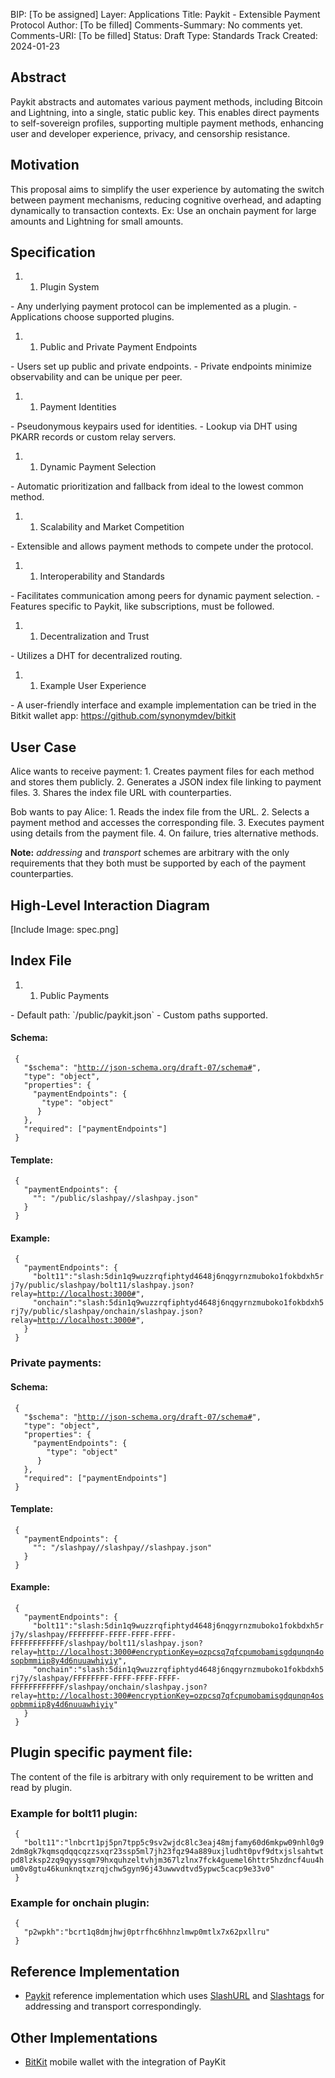 BIP: [To be assigned]
Layer: Applications
Title: Paykit - Extensible Payment Protocol
Author: [To be filled]
Comments-Summary: No comments yet.
Comments-URI: [To be filled]
Status: Draft
Type: Standards Track
Created: 2024-01-23

== Abstract ==
Paykit abstracts and automates various payment methods, including Bitcoin and Lightning, into a single, static public key. This enables direct payments to self-sovereign profiles, supporting multiple payment methods, enhancing user and developer experience, privacy, and censorship resistance.

== Motivation ==
This proposal aims to simplify the user experience by automating the switch between payment mechanisms, reducing cognitive overhead, and adapting dynamically to transaction contexts. Ex: Use an onchain payment for large amounts and Lightning for small amounts. 

== Specification ==
### Plugin System
- Any underlying payment protocol can be implemented as a plugin.
- Applications choose supported plugins.

### Public and Private Payment Endpoints
- Users set up public and private endpoints.
- Private endpoints minimize observability and can be unique per peer.

### Payment Identities
- Pseudonymous keypairs used for identities.
- Lookup via DHT using PKARR records or custom relay servers.

### Dynamic Payment Selection
- Automatic prioritization and fallback from ideal to the lowest common method.

### Scalability and Market Competition
- Extensible and allows payment methods to compete under the protocol.

### Interoperability and Standards
- Facilitates communication among peers for dynamic payment selection.
- Features specific to Paykit, like subscriptions, must be followed.

### Decentralization and Trust
- Utilizes a DHT for decentralized routing.

### Example User Experience
- A user-friendly interface and example implementation can be tried in the Bitkit wallet app: https://github.com/synonymdev/bitkit

== User Case ==
Alice wants to receive payment:
1. Creates payment files for each method and stores them publicly.
2. Generates a JSON index file linking to payment files.
3. Shares the index file URL with counterparties.

Bob wants to pay Alice:
1. Reads the index file from the URL.
2. Selects a payment method and accesses the corresponding file.
3. Executes payment using details from the payment file.
4. On failure, tries alternative methods.

'''Note:''' ''addressing'' and ''transport'' schemes are arbitrary with the only requirements that they both must be supported by each of the payment counterparties.

== High-Level Interaction Diagram ==
[Include Image: spec.png]

== Index File ==
### Public Payments
- Default path: `/public/paykit.json`
- Custom paths supported.

==== Schema: ====

  {
    "$schema": "http://json-schema.org/draft-07/schema#",
    "type": "object",
    "properties": {
      "paymentEndpoints": {
        "type": "object"
       }
    },
    "required": ["paymentEndpoints"]
  }

==== Template: ====
  {
    "paymentEndpoints": {
      "<payment method name>": "<URL>/public/slashpay/<payment method name>/slashpay.json"
    }
  }

==== Example: ====
  {
    "paymentEndpoints": {
      "bolt11":"slash:5din1q9wuzzrqfiphtyd4648j6nqgyrnzmuboko1fokbdxh5rj7y/public/slashpay/bolt11/slashpay.json?relay=http://localhost:3000#",
      "onchain":"slash:5din1q9wuzzrqfiphtyd4648j6nqgyrnzmuboko1fokbdxh5rj7y/public/slashpay/onchain/slashpay.json?relay=http://localhost:3000#",
    }
  }

=== Private payments: ===

==== Schema: ====
  {
    "$schema": "http://json-schema.org/draft-07/schema#",
    "type": "object",
    "properties": {
      "paymentEndpoints": {
         "type": "object"
       }
    },
    "required": ["paymentEndpoints"]
  }

==== Template: ====
  {
    "paymentEndpoints": {
      "<payment method name>": "<URL>/slashpay/<random id>/slashpay/<payment method name>/slashpay.json"
    }
  }

==== Example: ====
  {
    "paymentEndpoints": {
      "bolt11":"slash:5din1q9wuzzrqfiphtyd4648j6nqgyrnzmuboko1fokbdxh5rj7y/slashpay/FFFFFFFF-FFFF-FFFF-FFFF-FFFFFFFFFFFF/slashpay/bolt11/slashpay.json?relay=http://localhost:3000#encryptionKey=ozpcsq7qfcpumobamisgdqunqn4osopbmmiip8y4d6nuuawhiyiy",
      "onchain":"slash:5din1q9wuzzrqfiphtyd4648j6nqgyrnzmuboko1fokbdxh5rj7y/slashpay/FFFFFFFF-FFFF-FFFF-FFFF-FFFFFFFFFFFF/slashpay/onchain/slashpay.json?relay=http://localhost:300#encryptionKey=ozpcsq7qfcpumobamisgdqunqn4osopbmmiip8y4d6nuuawhiyiy"
    }
  }

== Plugin specific payment file: ==

The content of the file is arbitrary with only requirement to be written and read by plugin.

=== Example for '''bolt11''' plugin: ===
  {
    "bolt11":"lnbcrt1pj5pn7tpp5c9sv2wjdc8lc3eaj48mjfamy60d6mkpw09nhl0g92dm8gk7kqmsqdqqcqzzsxqr23ssp5ml7jh23fqz94a889uxjludht0pvf9dtxjslsahtwtpd8lzksp2zq9qyyssqm79hxquhzeltvhjm367lzlnx7fck4guemel6httr5hzdncf4uu4hum0v8gtu46kunknqtxzrqjchw5gyn96j43uwwvdtvd5ypwc5cacp9e33v0"
  }

=== Example for '''onchain''' plugin: ===
  {
    "p2wpkh":"bcrt1q8dmjhwj0ptrfhc6hhnzlmwp0mtlx7x62pxllru"
  }

== Reference Implementation ==
* [https://github.com/slashtags/slashpay-solo Paykit] reference implementation which uses [https://github.com/slashtags/url SlashURL] and [https://github.com/slashtags/web-relay Slashtags] for addressing and transport correspondingly.

== Other Implementations ==
* [https://github.com/synonymdev/bitkit BitKit] mobile wallet with the integration of PayKit
